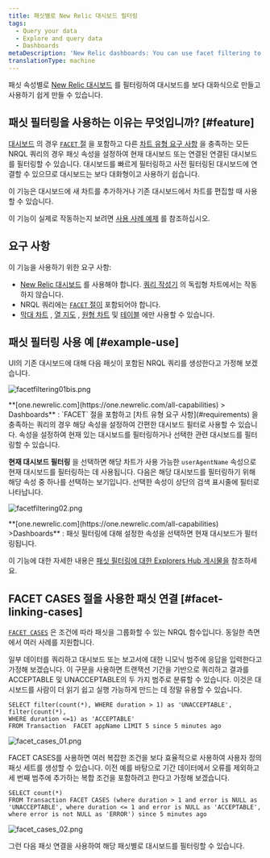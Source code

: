 ```yaml
---
title: 패싯별로 New Relic 대시보드 필터링
tags:
  - Query your data
  - Explore and query data
  - Dashboards
metaDescription: 'New Relic dashboards: You can use facet filtering to filter dashboards by specific attributes.'
translationType: machine
---
```






패싯 속성별로 [New Relic 대시보드](/docs/dashboards/new-relic-one-dashboards/get-started/introduction-new-relic-one-dashboards) 를 필터링하여 대시보드를 보다 대화식으로 만들고 사용하기 쉽게 만들 수 있습니다.

## 패싯 필터링을 사용하는 이유는 무엇입니까? [#feature]

[대시보드](/docs/dashboards/new-relic-one-dashboards/get-started/introduction-new-relic-one-dashboards) 의 경우 [`FACET` 절](/docs/query-data/nrql-new-relic-query-language/getting-started/nrql-syntax-components-functions#sel-facet) 을 포함하고 다른 [차트 유형 요구 사항](#requirements) 을 충족하는 모든 NRQL 쿼리의 경우 패싯 속성을 설정하여 현재 대시보드 또는 연결된 연결된 대시보드를 필터링할 수 있습니다. 대시보드를 빠르게 필터링하고 사전 필터링된 대시보드에 연결할 수 있으므로 대시보드는 보다 대화형이고 사용하기 쉽습니다.

이 기능은 대시보드에 새 차트를 추가하거나 기존 대시보드에서 차트를 편집할 때 사용할 수 있습니다.

이 기능이 실제로 작동하는지 보려면 [사용 사례 예제](#example-use) 를 참조하십시오.

## 요구 사항

이 기능을 사용하기 위한 요구 사항:

* [New Relic 대시보드](/docs/dashboards/new-relic-one-dashboards/get-started/introduction-new-relic-one-dashboards) 를 사용해야 합니다. [쿼리 작성기](/docs/chart-builder/use-chart-builder/get-started/introduction-chart-builder) 의 독립형 차트에서는 작동하지 않습니다.
* NRQL 쿼리에는 [`FACET` 절이](/docs/query-data/nrql-new-relic-query-language/getting-started/nrql-syntax-components-functions#sel-facet) 포함되어야 합니다.
* [막대 차트](/docs/insights/use-insights-ui/manage-dashboards/chart-types#widget-barchart) , [열 지도](/docs/insights/use-insights-ui/manage-dashboards/chart-types#widget-heatmap) , [원형 차트](/docs/insights/use-insights-ui/manage-dashboards/chart-types#widget-piechart) 및 [테이블](/docs/insights/use-insights-ui/manage-dashboards/chart-types#widget-table) 에만 사용할 수 있습니다.

## 패싯 필터링 사용 예 [#example-use]

UI의 기존 대시보드에 대해 다음 패싯이 포함된 NRQL 쿼리를 생성한다고 가정해 보겠습니다.

<img
  title="facetfiltering01bis.png"
  alt="facetfiltering01bis.png"
  src={dashboardsFacetFiltering}
/>

<figcaption>
  **[one.newrelic.com](https://one.newrelic.com/all-capabilities) > Dashboards** : `FACET` 절을 포함하고 [차트 유형 요구 사항](#requirements) 을 충족하는 쿼리의 경우 해당 속성을 설정하여 간편한 대시보드 필터로 사용할 수 있습니다. 속성을 설정하여 현재 있는 대시보드를 필터링하거나 선택한 관련 대시보드를 필터링할 수 있습니다.
</figcaption>

**현재 대시보드 필터링** 을 선택하면 해당 차트가 사용 가능한 `userAgentName` 속성으로 현재 대시보드를 필터링하는 데 사용됩니다. 다음은 해당 대시보드를 필터링하기 위해 해당 속성 중 하나를 선택하는 보기입니다. 선택한 속성이 상단의 검색 표시줄에 필터로 나타납니다.

<img
  title="facetfiltering02.png"
  alt="facetfiltering02.png"
  src={dashboardsFacetFilteringExample}
/>

<figcaption>
  **[one.newrelic.com](https://one.newrelic.com/all-capabilities) >Dashboards** : 패싯 필터링에 대해 설정한 속성을 선택하면 현재 대시보드가 필터링됩니다.
</figcaption>

이 기능에 대한 자세한 내용은 [패싯 필터링에 대한 Explorers Hub 게시물을](https://discuss.newrelic.com/t/facet-linking-in-new-relic-one-now-you-can-use-facets-to-filter-your-new-relic-one-dashboards/82289) 참조하세요.

## FACET CASES 절을 사용한 패싯 연결 [#facet-linking-cases]

[`FACET CASES`](/docs/query-your-data/nrql-new-relic-query-language/get-started/nrql-syntax-clauses-functions#sel-facet-cases) 은 조건에 따라 패싯을 그룹화할 수 있는 NRQL 함수입니다. 동일한 측면에서 여러 사례를 지원합니다.

일부 데이터를 쿼리하고 대시보드 또는 보고서에 대한 니모닉 범주에 응답을 입력한다고 가정해 보겠습니다. 이 구문을 사용하면 트랜잭션 기간을 기반으로 쿼리하고 결과를 ACCEPTABLE 및 UNACCEPTABLE의 두 가지 범주로 분류할 수 있습니다. 이것은 대시보드를 사람이 더 읽기 쉽고 실행 가능하게 만드는 데 정말 유용할 수 있습니다.

```
SELECT filter(count(*), WHERE duration > 1) as 'UNACCEPTABLE', filter(count(*), 
WHERE duration <=1) as 'ACCEPTABLE' 
FROM Transaction  FACET appName LIMIT 5 since 5 minutes ago
```

<img
  title="facet_cases_01.png"
  alt="facet_cases_01.png"
  src={dashboardsFacetCases}
/>

FACET CASES를 사용하면 여러 복잡한 조건을 보다 효율적으로 사용하여 사용자 정의 패싯 세트를 생성할 수 있습니다. 이전 예를 바탕으로 기간 데이터에서 오류를 제외하고 세 번째 범주에 추가하는 복합 조건을 포함하려고 한다고 가정해 보겠습니다.

```
SELECT count(*)
FROM Transaction FACET CASES (where duration > 1 and error is NULL as 'UNACCEPTABLE', where duration <= 1 and error is NULL as 'ACCEPTABLE', where error is not NULL as 'ERROR') since 5 minutes ago
```

<img
  title="facet_cases_02.png"
  alt="facet_cases_02.png"
  src={dashboardsFacetCasesExample}
/>

그런 다음 패싯 연결을 사용하여 해당 패싯별로 대시보드를 필터링할 수 있습니다.